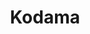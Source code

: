 ---
title: "Kodama"
slug: "kodama"
arcana: "Star"

image: "./Kodama.jpg"

phys: ""
gun: ""
fire: "weak"
ice: "resist"
elec: ""
wind: ""
psy: ""
nuke: ""
bless: ""
curse: ""
---